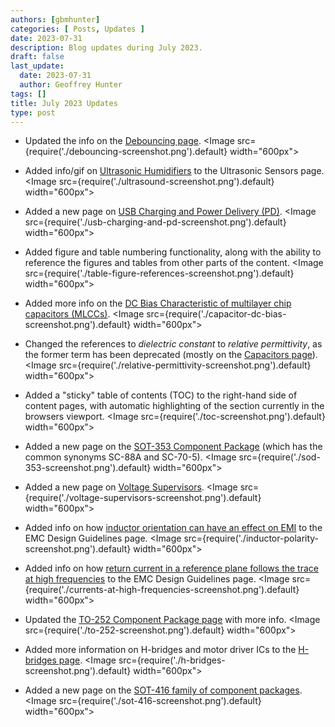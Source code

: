 ```yaml
---
authors: [gbmhunter]
categories: [ Posts, Updates ]
date: 2023-07-31
description: Blog updates during July 2023.
draft: false
last_update:
  date: 2023-07-31
  author: Geoffrey Hunter
tags: []
title: July 2023 Updates
type: post
---
```


* Updated the info on the [Debouncing page](/electronics/circuit-design/debouncing/).
    <Image src={require('./debouncing-screenshot.png').default} width="600px"></Image>

* Added info/gif on [Ultrasonic Humidifiers](/electronics/components/sensors/ultrasonic-sensors/#ultrasonic-humidifiers) to the Ultrasonic Sensors page.
    <Image src={require('./ultrasound-screenshot.png').default} width="600px"></Image>

* Added a new page on [USB Charging and Power Delivery (PD)](/electronics/communication-protocols/usb-protocol/usb-charging-and-power-delivery/).
    <Image src={require('./usb-charging-and-pd-screenshot.png').default} width="600px"></Image>

* Added figure and table numbering functionality, along with the ability to reference the figures and tables from other parts of the content.
    <Image src={require('./table-figure-references-screenshot.png').default} width="600px"></Image>

* Added more info on the [DC Bias Characteristic of multilayer chip capacitors (MLCCs)](/electronics/components/capacitors/#dc-bias-characteristic-1).
    <Image src={require('./capacitor-dc-bias-screenshot.png').default} width="600px"></Image>

* Changed the references to _dielectric constant_ to _relative permittivity_, as the former term has been deprecated (mostly on the [Capacitors page](/electronics/components/capacitors/)). 
    <Image src={require('./relative-permittivity-screenshot.png').default} width="600px"></Image>

* Added a "sticky" table of contents (TOC) to the right-hand side of content pages, with automatic highlighting of the section currently in the browsers viewport.
    <Image src={require('./toc-screenshot.png').default} width="600px"></Image>

* Added a new page on the [SOT-353 Component Package](/pcb-design/component-packages/sod-353-component-package/) (which has the common synonyms SC-88A and SC-70-5).
    <Image src={require('./sod-353-screenshot.png').default} width="600px"></Image>

* Added a new page on [Voltage Supervisors](/electronics/components/voltage-supervisors/).
    <Image src={require('./voltage-supervisors-screenshot.png').default} width="600px"></Image>

* Added info on how [inductor orientation can have an effect on EMI](/electronics/electromagnetic-compatibility-emc/emc-design-guidelines/#inductor-polarity) to the EMC Design Guidelines page.
    <Image src={require('./inductor-polarity-screenshot.png').default} width="600px"></Image>

* Added info on how [return current in a reference plane follows the trace at high frequencies](/electronics/electromagnetic-compatibility-emc/emc-design-guidelines/#solid-reference-planes-under-traces) to the EMC Design Guidelines page. 
    <Image src={require('./currents-at-high-frequencies-screenshot.png').default} width="600px"></Image>

* Updated the [TO-252 Component Package page](/pcb-design/component-packages/to-252-component-package/) with more info.
    <Image src={require('./to-252-screenshot.png').default} width="600px"></Image>

* Added more information on H-bridges and motor driver ICs to the [H-bridges page](/electronics/components/h-bridges/).
    <Image src={require('./h-bridges-screenshot.png').default} width="600px"></Image>

* Added a new page on the [SOT-416 family of component packages](/pcb-design/component-packages/sot-416-component-package/).
    <Image src={require('./sot-416-screenshot.png').default} width="600px"></Image>
